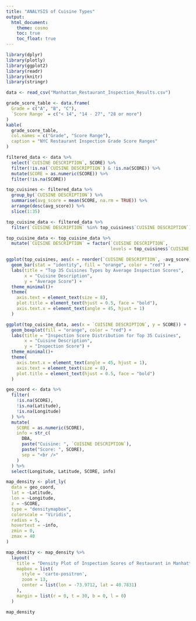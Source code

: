 ```yaml
---
title: "ANALYSIS of Cuisine Types"
output: 
  html_document:
    theme: cosmo
    toc: true
    toc_float: true
---
```

```r
library(dplyr)
library(plotly)
library(ggplot2)
library(readr)
library(knitr)
library(stringr)

data <- read_csv("Manhattan_Restaurant_Inspection_Results.csv")

grade_score_table <- data.frame(
  Grade = c("A", "B", "C"),
  `Score Range` = c("< 14", "14 - 27", "28 or more")
)
kable(
  grade_score_table,
  col.names = c("Grade", "Score Range"),
  caption = "NYC Restaurant Inspection Grade Score Ranges"
)
```


```r
filtered_data <- data %>%
  select(`CUISINE DESCRIPTION`, SCORE) %>%
  filter(!is.na(`CUISINE DESCRIPTION`) & !is.na(SCORE)) %>%
  mutate(SCORE = as.numeric(SCORE)) %>%
  filter(!is.na(SCORE)) 

top_cuisines <- filtered_data %>%
  group_by(`CUISINE DESCRIPTION`) %>%
  summarise(avg_score = mean(SCORE, na.rm = TRUE)) %>%
  arrange(desc(avg_score)) %>%
  slice(1:35)

top_cuisine_data <- filtered_data %>%
  filter(`CUISINE DESCRIPTION` %in% top_cuisines$`CUISINE DESCRIPTION`)

top_cuisine_data <- top_cuisine_data %>%
  mutate(`CUISINE DESCRIPTION` = factor(`CUISINE DESCRIPTION`,
                                        levels = top_cuisines$`CUISINE DESCRIPTION`))

ggplot(top_cuisines, aes(x = reorder(`CUISINE DESCRIPTION`, -avg_score), y = avg_score)) +
  geom_bar(stat = "identity", fill = "orange", color = "red") +
  labs(title = "Top 35 Cuisines Types by Average Inspection Scores",
       x = "Cuisine Description",
       y = "Average Score") +
  theme_minimal()+
  theme(
    axis.text = element_text(size = 8),
    plot.title = element_text(hjust = 0.5, face = "bold"),
    axis.text.x = element_text(angle = 45, hjust = 1)
  )
```


```r
ggplot(top_cuisine_data, aes(x = `CUISINE DESCRIPTION`, y = SCORE)) +
  geom_boxplot(fill = "orange", color = "red") +
  labs(title = "Inspection Score Distribution for Top 35 Cuisines",
       x = "Cuisine Description",
       y = "Inspection Score") +
  theme_minimal()+
  theme(
    axis.text.x = element_text(angle = 45, hjust = 1),
    axis.text = element_text(size = 8),
    plot.title = element_text(hjust = 0.5, face = "bold")
  )
```

```r
geo_coord <- data %>%
  filter(
    !is.na(SCORE), 
    !is.na(Latitude), 
    !is.na(Longitude)
  ) %>%
  mutate(
    SCORE = as.numeric(SCORE),
    info = str_c(
      DBA,
      paste("Cuisine: ", `CUISINE DESCRIPTION`), 
      paste("Score: ", SCORE),
      sep = "<br />"
    )
  ) %>%
  select(Longitude, Latitude, SCORE, info)

map_density <- plot_ly(
  data = geo_coord,
  lat = ~Latitude,
  lon = ~Longitude,
  z = ~SCORE,
  type = "densitymapbox",
  colorscale = "Viridis",
  radius = 5,
  hovertext = ~info,
  zmin = 0,
  zmax = 40 
)

map_density <- map_density %>%
  layout(
    title = "Density Plot of Inspection Scores of Restaurant in Manhattan",
    mapbox = list(
      style = 'carto-positron', 
      zoom = 13,
      center = list(lon = -73.9712, lat = 40.7831)
    ),
    margin = list(r = 0, t = 30, b = 0, l = 0)
  )

map_density
```
